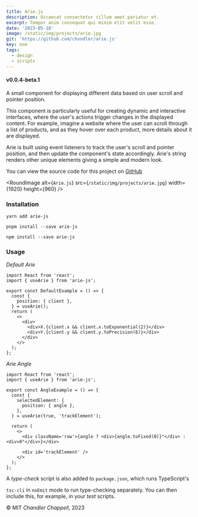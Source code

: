 ```yaml
---
title: Arie.js
description: Occaecat consectetur cillum amet pariatur et.
excerpt: Tempor anim consequat qui minim elit velit esse.
date: '2023-05-18'
image: /static/img/projects/arie.jpg
git: 'https://github.com/chvndler/arie.js'
key: one
tags:
  - design
  - scripts
---
```


#### v0.0.4-beta.1

<Space />

A small component for displaying different data based on user scroll and pointer position.

This component is particularly useful for creating dynamic and interactive interfaces,
where the user's actions trigger changes in the displayed content. For example, imagine a
website where the user can scroll through a list of products, and as they hover over each
product, more details about it are displayed.

Arie is built using event listeners to track the user's scroll and pointer position, and
then update the component's state accordingly. Arie's string renders other unique elements
giving a simple and modern look.

<Space />

You can view the source code for this project on
[GitHub](https://github.com/chvndler/arie-js)

<RoundImage
  alt={`Arie.js`}
  src={`/static/img/projects/arie.jpg`}
  width={1920}
  height={960}
/>

<Space />

### Installation

```yarn
yarn add arie-js
```

```pnpm
pnpm install --save arie-js
```

```npm
npm install --save arie-js
```

<Space />

### Usage

_Default Arie_

```tsx
import React from 'react';
import { useArie } from 'arie-js';

export const DefaultExample = () => {
  const {
    position: { client },
  } = useArie();
  return (
    <>
      <div>
        <div>X.{client.x && client.x.toExponential(2)}</div>
        <div>Y.{client.y && client.y.toPrecision(6)}</div>
      </div>
    </>
  );
};
```

<Space />

_Arie Angle_

```tsx
import React from 'react';
import { useArie } from 'arie-js';

export const AngleExample = () => {
  const {
    selectedElement: {
      position: { angle },
    },
  } = useArie(true, 'trackElement');

  return (
    <>
      <div className='row'>{angle ? <div>{angle.toFixed(0)}°</div> : <div>0°</div>}</div>

      <div id='trackElement' />
    </>
  );
};
```

<Space />
<Space />

A _type-check_ script is also added to <Code>package.json</Code>, which runs TypeScript's

<Code>tsc-cli</Code> in <Code>noEmit</Code> mode to run type-checking separately. You can then
include this, for example, in your _test_ scripts.

<Space />

© MIT _Chandler Chappell_, 2023

<Space />

